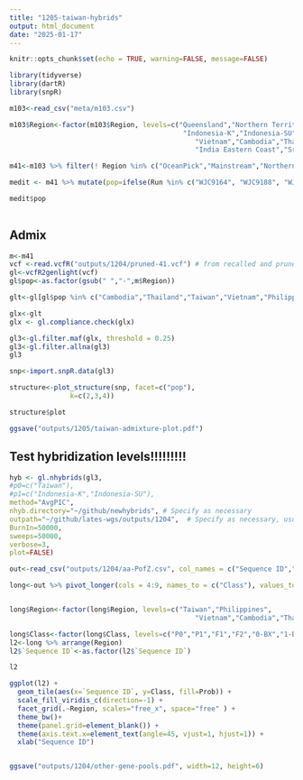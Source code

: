 ```yaml
---
title: "1205-taiwan-hybrids"
output: html_document
date: "2025-01-17"
---
```


```r
knitr::opts_chunk$set(echo = TRUE, warning=FALSE, message=FALSE)
```

```r
library(tidyverse)
library(dartR)
library(snpR)
```

```r
m103<-read_csv("meta/m103.csv")

m103$Region<-factor(m103$Region, levels=c("Queensland","Northern Territory","Papua New Guinea","Mainstream","OceanPick",
                                           "Indonesia-K","Indonesia-SU","Indonesia-SJ","Philippines","Taiwan",
                                              "Vietnam","Cambodia","Thailand", "Bangladesh",
                                              "India Eastern Coast","Sri Lanka","India Western Coast"))

m41<-m103 %>% filter(! Region %in% c("OceanPick","Mainstream","Northern Territory","Papua New Guinea","Queensland","Bangladesh","Sri Lanka","India Eastern Coast","India Western Coast")) 
```

```r
medit <- m41 %>% mutate(pop=ifelse(Run %in% c("WJC9164", "WJC9188", "WJC9196", "WJC9560"), "Taiwan2", as.character(Region)))

medit$pop
                    
```

## Admix

```r
m<-m41
vcf <-read.vcfR("outputs/1204/pruned-41.vcf") # from recalled and pruned snps in 1200
gl<-vcfR2genlight(vcf)
gl$pop<-as.factor(gsub(" ","-",m$Region))
```
```r
glt<-gl[gl$pop %in% c("Cambodia","Thailand","Taiwan","Vietnam","Philippines"),]
```

```r
glx<-glt
glx <- gl.compliance.check(glx) 

gl3<-gl.filter.maf(glx, threshold = 0.25)
gl3<-gl.filter.allna(gl3)
gl3
```


```r
snp<-import.snpR.data(gl3)
```

```r
structure<-plot_structure(snp, facet=c("pop"),
               k=c(2,3,4))
```


```r
structure$plot

ggsave("outputs/1205/taiwan-admixture-plot.pdf")
```
## Test hybridization levels!!!!!!!!!


```r
hyb <- gl.nhybrids(gl3,
#p0=c("Taiwan"),
#p1=c("Indonesia-K","Indonesia-SU"),
method="AvgPIC",
nhyb.directory="~/github/newhybrids", # Specify as necessary
outpath="~/github/lates-wgs/outputs/1204",  # Specify as necessary, usually getwd() [= workspace]
BurnIn=50000,
sweeps=50000,
verbose=3,
plot=FALSE)

```

```r
out<-read_csv("outputs/1204/aa-PofZ.csv", col_names = c("Sequence ID","Region","NoName","P0","P1","F1","F2","0-BX","1-BX"), skip=1)

long<-out %>% pivot_longer(cols = 4:9, names_to = c("Class"), values_to = c("Prob"))


long$Region<-factor(long$Region, levels=c("Taiwan","Philippines",
                                              "Vietnam","Cambodia","Thailand"))

long$Class<-factor(long$Class, levels=c("P0","P1","F1","F2","0-BX","1-BX"))
l2<-long %>% arrange(Region)
l2$`Sequence ID`<-as.factor(l2$`Sequence ID`)

l2
```

  
```r
ggplot(l2) + 
  geom_tile(aes(x=`Sequence ID`, y=Class, fill=Prob)) +
  scale_fill_viridis_c(direction=-1) +
  facet_grid(.~Region, scales="free_x", space="free" ) +
  theme_bw()+
  theme(panel.grid=element_blank()) +
  theme(axis.text.x=element_text(angle=45, vjust=1, hjust=1)) +
  xlab("Sequence ID")


ggsave("outputs/1204/other-gene-pools.pdf", width=12, height=6)
```